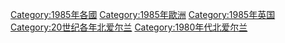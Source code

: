 [[Category:1985年各國|Category:1985年各國]]
[[Category:1985年歐洲|Category:1985年歐洲]]
[[Category:1985年英国|Category:1985年英国]]
[[Category:20世纪各年北爱尔兰|Category:20世纪各年北爱尔兰]]
[[Category:1980年代北爱尔兰|Category:1980年代北爱尔兰]]